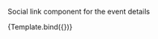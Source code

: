 
<Meta title="ui/Speaker" component={Speaker} />


Social link component for the event details

<Canvas>
    <Story
        name="Speaker"
        args={{
            title: "Lorem ipsum dolor sit amet",
            description: "Lorem ipsum dolor sit amet, consectetur adipiscing elit. Phasellus semper dictum ex, sollicitudin pretium orci maximus sit amet. Vivamus maximus, quam eget porttitor tincidunt, lacus mi suscipit enim, quis viverra quam lorem eget sem. Integer tristique metus vel lacus cursus commodo.",
            name: "Example User Name",
            icon: '',
            status: 'inProgress',
            boxText: 'Oceń ✨',
            ghLink: '#',
            twLink: "#",
            mailLink: "#"
        }}
    >
        {Template.bind({})}
    </Story>
</Canvas>